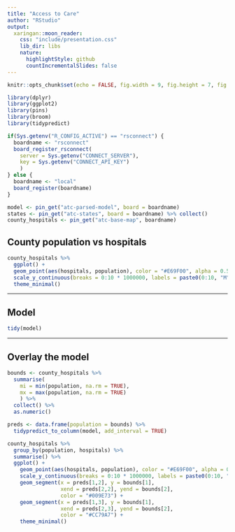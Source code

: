```yaml
---
title: "Access to Care"
author: "RStudio"
output:
  xaringan::moon_reader:
    css: "include/presentation.css"
    lib_dir: libs
    nature:
      highlightStyle: github
      countIncrementalSlides: false
---
```


```r
knitr::opts_chunk$set(echo = FALSE, fig.width = 9, fig.height = 7, fig.align = "center")

library(dplyr)
library(ggplot2)
library(pins)
library(broom)
library(tidypredict)

if(Sys.getenv("R_CONFIG_ACTIVE") == "rsconnect") {
  boardname <- "rsconnect"
  board_register_rsconnect(
    server = Sys.getenv("CONNECT_SERVER"),
    key = Sys.getenv("CONNECT_API_KEY")
    )
} else {
  boardname <- "local"
  board_register(boardname)  
}

model <- pin_get("atc-parsed-model", board = boardname)
states <- pin_get("atc-states", board = boardname) %>% collect()
county_hospitals <- pin_get("atc-base-map", boardname)
```

## County population vs hospitals

```r
county_hospitals %>%
  ggplot() +
  geom_point(aes(hospitals, population), color = "#E69F00", alpha = 0.5) +
  scale_y_continuous(breaks = 0:10 * 1000000, labels = paste0(0:10, "M")) +
  theme_minimal() 
```

---

## Model

```r
tidy(model)
```

---

## Overlay the model


```r
bounds <- county_hospitals %>%
  summarise(
    mi = min(population, na.rm = TRUE), 
    mx = max(population, na.rm = TRUE)
    ) %>% 
  collect() %>%
  as.numeric()

preds <- data.frame(population = bounds) %>%
  tidypredict_to_column(model, add_interval = TRUE)

county_hospitals %>% 
  group_by(population, hospitals) %>%
  summarise() %>%
  ggplot() +
    geom_point(aes(hospitals, population), color = "#E69F00", alpha = 0.5) +
    scale_y_continuous(breaks = 0:10 * 1000000, labels = paste0(0:10, "M")) +
    geom_segment(x = preds[1,2], y = bounds[1], 
                 xend = preds[2,2], yend = bounds[2], 
                 color = "#009E73") +
    geom_segment(x = preds[1,3], y = bounds[1], 
                 xend = preds[2,3], yend = bounds[2], 
                 color = "#CC79A7") +
    theme_minimal()
```


